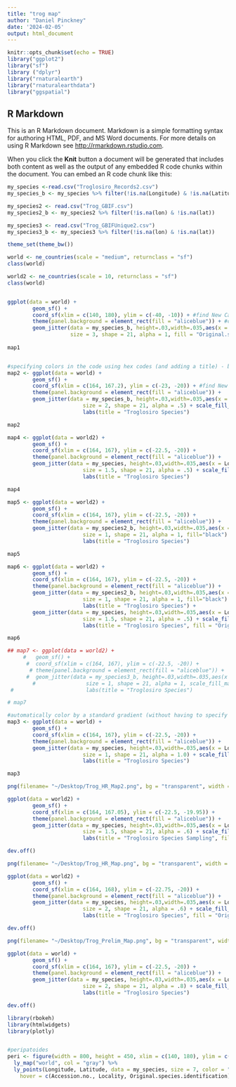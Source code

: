 ```yaml
---
title: "trog map"
author: "Daniel Pinckney"
date: '2024-02-05'
output: html_document
---
```


```r
knitr::opts_chunk$set(echo = TRUE)
library("ggplot2")
library("sf")
library ("dplyr")
library("rnaturalearth")
library("rnaturalearthdata")
library("ggspatial")

```

## R Markdown

This is an R Markdown document. Markdown is a simple formatting syntax for authoring HTML, PDF, and MS Word documents. For more details on using R Markdown see <http://rmarkdown.rstudio.com>.

When you click the **Knit** button a document will be generated that includes both content as well as the output of any embedded R code chunks within the document. You can embed an R code chunk like this:

```r
my_species <-read.csv("Troglosiro_Records2.csv")
my_species_b <- my_species %>% filter(!is.na(Longitude) & !is.na(Latitude))

my_species2 <- read.csv("Trog_GBIF.csv")
my_species2_b <- my_species2 %>% filter(!is.na(lon) & !is.na(lat))

my_species3 <- read.csv("Trog_GBIFUnique2.csv")
my_species3_b <- my_species3 %>% filter(!is.na(lon) & !is.na(lat))

theme_set(theme_bw())

world <- ne_countries(scale = "medium", returnclass = "sf")
class(world)

world2 <- ne_countries(scale = 10, returnclass = "sf")
class(world)


ggplot(data = world) +
        geom_sf() +
        coord_sf(xlim = c(140, 180), ylim = c(-40, -10)) + #find New Caledonia coords
        theme(panel.background = element_rect(fill = "aliceblue")) + #coloring the ocean blue
        geom_jitter(data = my_species_b, height=.03,width=.035,aes(x = Longitude, y = Latitude), 
                    size = 3, shape = 21, alpha = 1, fill = "Original.species.identification")
        
map1


#specifying colors in the code using hex codes (and adding a title) - by genus
map2 <- ggplot(data = world) +
        geom_sf() +
        coord_sf(xlim = c(164, 167.2), ylim = c(-23, -20)) + #find New Caledonia coords
        theme(panel.background = element_rect(fill = "aliceblue")) +
        geom_jitter(data = my_species_b, height=.03,width=.035,aes(x = Longitude, y = Latitude, fill=Original.species.identification), 
                        size = 2, shape = 21, alpha = .5) + scale_fill_manual(values = c("#004B00", "#009BFF", "#00AAA7", "#00DFE9", "#FF55F7","#123456", "#994567", "#663231", "#009B11", "#09BFFF", "#Bff222", "#444BBB", "#999BBB")) +
                        labs(title = "Troglosiro Species") 

map2

map4 <- ggplot(data = world2) +
        geom_sf() +
        coord_sf(xlim = c(164, 167), ylim = c(-22.5, -20)) +
        theme(panel.background = element_rect(fill = "aliceblue")) +
        geom_jitter(data = my_species, height=.03,width=.035,aes(x = Longitude, y = Latitude, fill=Original.species.identification), 
                        size = 1.5, shape = 21, alpha = .5) + scale_fill_manual(values = c("#663231", "#db5f57", "#db9c57", "goldenrod2", "yellow", "greenyellow", "#62db58", "#58da87", "#58b5db", "#5778db", "#7357db", "#a1db57", "#db56c9", "#db578c")) +
                        labs(title = "Troglosiro Species") 

map4

map5 <- ggplot(data = world2) +
        geom_sf() +
        coord_sf(xlim = c(164, 167), ylim = c(-22.5, -20)) +
        theme(panel.background = element_rect(fill = "aliceblue")) +
        geom_jitter(data = my_species2_b, height=.03,width=.035,aes(x = lon, y = lat, fill=genus), 
                        size = 1, shape = 21, alpha = 1, fill="black") +
                        labs(title = "Troglosiro Species") 

map5

map6 <- ggplot(data = world2) +
        geom_sf() +
        coord_sf(xlim = c(164, 167), ylim = c(-22.5, -20)) +
        theme(panel.background = element_rect(fill = "aliceblue")) +
        geom_jitter(data = my_species2_b, height=.03,width=.035,aes(x = lon, y = lat, fill=genus), 
                        size = 1, shape = 21, alpha = 1, fill="black") +
                        labs(title = "Troglosiro Species") +
        geom_jitter(data = my_species, height=.03,width=.035,aes(x = Longitude, y = Latitude, fill=Original.species.identification), 
                        size = 1.5, shape = 21, alpha = .5) + scale_fill_hue() +
                        labs(title = "Troglosiro Species", fill = "Original Species Identification") 

map6

## map7 <- ggplot(data = world2) +
     #   geom_sf() +
      #  coord_sf(xlim = c(164, 167), ylim = c(-22.5, -20)) +
       # theme(panel.background = element_rect(fill = "aliceblue")) +
      #  geom_jitter(data = my_species3_b, height=.03,width=.035,aes(x = lon, y = lat, fill = species), 
        #                size = 1, shape = 21, alpha = 1, scale_fill_manual(values = c("#663231", "#db5f57", "black", "#db9c57", "goldenrod2", "yellow", "greenyellow", "#62db58", "#58da87", "#58b5db", "#5778db", "#7357db", "springgreen", "#db56c9", "#db578c"))) +
 #                       labs(title = "Troglosiro Species") 

# map7

#automatically color by a standard gradient (without having to specify individually) - by species
map3 <- ggplot(data = world) +
        geom_sf() +
        coord_sf(xlim = c(164, 167), ylim = c(-22.5, -20)) +
        theme(panel.background = element_rect(fill = "aliceblue")) +
        geom_jitter(data = my_species, height=.03,width=.035,aes(x = Longitude, y = Latitude, fill=Original.species.identification), 
                        size = 1, shape = 21, alpha = 1.0) + scale_fill_hue() +
                        labs(title = "Troglosiro Species") 

map3
```

```r
png(filename= "~/Desktop/Trog_HR_Map2.png", bg = "transparent", width = 9, height = 6.75, units = "in", res = 800)

ggplot(data = world2) +
        geom_sf() +
        coord_sf(xlim = c(164, 167.05), ylim = c(-22.5, -19.95)) +
        theme(panel.background = element_rect(fill = "aliceblue")) +
        geom_jitter(data = my_species, height=.03,width=.035,aes(x = Longitude, y = Latitude, fill=Original.species.identification), 
                        size = 1.5, shape = 21, alpha = .6) + scale_fill_manual(values = c("#663231", "#db5f57", "#db9c57", "goldenrod2", "yellow", "greenyellow", "#62db58", "#58da87", "#58b5db", "#5778db", "#7357db", "springgreen", "#db56c9", "#db578c")) +
                        labs(title = "Troglosiro Species Sampling", fill = "Original Species Identification") 

dev.off()

png(filename= "~/Desktop/Trog_HR_Map.png", bg = "transparent", width = 9, height = 6.75, units = "in", res = 600)

ggplot(data = world2) +
        geom_sf() +
        coord_sf(xlim = c(164, 168), ylim = c(-22.75, -20)) +
        theme(panel.background = element_rect(fill = "aliceblue")) +
        geom_jitter(data = my_species, height=.03,width=.035,aes(x = Longitude, y = Latitude, fill=Original.species.identification), 
                        size = 2, shape = 21, alpha = .6) + scale_fill_manual(values = c("#663231", "#db5f57", "#db9c57", "goldenrod2", "yellow", "greenyellow", "#62db58", "#58da87", "#58b5db", "#5778db", "#7357db", "#a1db57", "#db56c9", "#db578c")) +
                        labs(title = "Troglosiro Species", fill = "Original Species Identification") 

dev.off()

png(filename= "~/Desktop/Trog_Prelim_Map.png", bg = "transparent", width = 9, height = 6.75, units = "in", res = 600)

ggplot(data = world) +
        geom_sf() +
        coord_sf(xlim = c(164, 167), ylim = c(-22.5, -20)) +
        theme(panel.background = element_rect(fill = "aliceblue")) +
        geom_jitter(data = my_species, height=.03,width=.035,aes(x = Longitude, y = Latitude, fill=Original.species.identification), 
                        size = 2, shape = 21, alpha = .8) + scale_fill_hue() +
                        labs(title = "Troglosiro Species") 

dev.off()
```


```r
library(rbokeh)
library(htmlwidgets)
library(plotly)


#peripatoides
peri <- figure(width = 800, height = 450, xlim = c(140, 180), ylim = c(-30, 0)) %>%
  ly_map("world", col = "gray") %>%
  ly_points(Longitude, Latitude, data = my_species, size = 7, color = "black", fill_color = Original.species.identification, glyph = Original.species.identification,
    hover = c(Accession.no., Locality, Original.species.identification)) 
```


